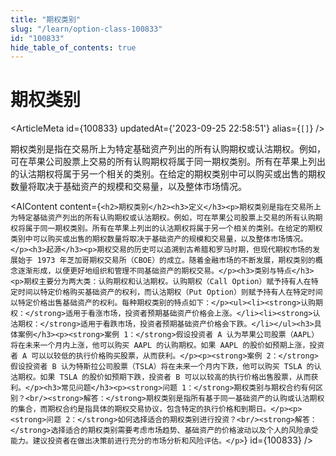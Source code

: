 ```yaml
---
title: "期权类别"
slug: "/learn/option-class-100833"
id: "100833"
hide_table_of_contents: true
---
```



# 期权类别

<ArticleMeta id={100833} updatedAt={'2023-09-25 22:58:51'} alias={`[]`} />
<div className='border-solid border-b border-t-0 my-4 border-[var(--ifm-color-gray-300)]' />

期权类别是指在交易所上为特定基础资产列出的所有认购期权或认沽期权。例如，可在苹果公司股票上交易的所有认购期权将属于同一期权类别。所有在苹果上列出的认沽期权将属于另一个相关的类别。在给定的期权类别中可以购买或出售的期权数量将取决于基础资产的规模和交易量，以及整体市场情况。

<AIContent content={`<h2>期权类别</h2><h3>定义</h3><p>期权类别是指在交易所上为特定基础资产列出的所有认购期权或认沽期权。例如，可在苹果公司股票上交易的所有认购期权将属于同一期权类别。所有在苹果上列出的认沽期权将属于另一个相关的类别。在给定的期权类别中可以购买或出售的期权数量将取决于基础资产的规模和交易量，以及整体市场情况。</p><h3>起源</h3><p>期权交易的历史可以追溯到古希腊和罗马时期，但现代期权市场的发展始于 1973 年芝加哥期权交易所（CBOE）的成立。随着金融市场的不断发展，期权类别的概念逐渐形成，以便更好地组织和管理不同基础资产的期权交易。</p><h3>类别与特点</h3><p>期权主要分为两大类：认购期权和认沽期权。认购期权（Call Option）赋予持有人在特定时间以特定价格购买基础资产的权利，而认沽期权（Put Option）则赋予持有人在特定时间以特定价格出售基础资产的权利。每种期权类别的特点如下：</p><ul><li><strong>认购期权：</strong>适用于看涨市场，投资者预期基础资产价格会上涨。</li><li><strong>认沽期权：</strong>适用于看跌市场，投资者预期基础资产价格会下跌。</li></ul><h3>具体案例</h3><p><strong>案例 1：</strong>假设投资者 A 认为苹果公司股票（AAPL）将在未来一个月内上涨，他可以购买 AAPL 的认购期权。如果 AAPL 的股价如预期上涨，投资者 A 可以以较低的执行价格购买股票，从而获利。</p><p><strong>案例 2：</strong>假设投资者 B 认为特斯拉公司股票（TSLA）将在未来一个月内下跌，他可以购买 TSLA 的认沽期权。如果 TSLA 的股价如预期下跌，投资者 B 可以以较高的执行价格出售股票，从而获利。</p><h3>常见问题</h3><p><strong>问题 1：</strong>期权类别与期权合约有何区别？<br/><strong>解答：</strong>期权类别是指所有基于同一基础资产的认购或认沽期权的集合，而期权合约是指具体的期权交易协议，包含特定的执行价格和到期日。</p><p><strong>问题 2：</strong>如何选择适合的期权类别进行投资？<br/><strong>解答：</strong>选择适合的期权类别需要考虑市场趋势、基础资产的价格波动以及个人的风险承受能力。建议投资者在做出决策前进行充分的市场分析和风险评估。</p>`} id={100833} />
